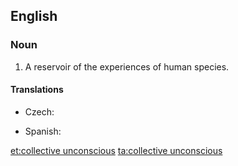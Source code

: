 ==English==
{{wikipedia}}
===Noun===
{{en-noun|-|sg=[[collective]] [[unconscious]]}}

# {{psychology}} A reservoir of the experiences of human species.

====Translations====
{{trans-top|experience of human species}}
* Czech: {{t-|cs|kolektivní nevědomí|n}}
{{trans-mid}}
* Spanish: {{t|es|inconsciente colectivo|m}}
{{trans-bottom}}

[[et:collective unconscious]]
[[ta:collective unconscious]]